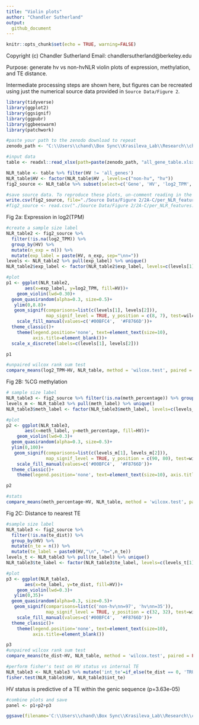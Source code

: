 ```yaml
---
title: "Violin plots"
author: "Chandler Sutherland"
output:
  github_document
---
```


```r
knitr::opts_chunk$set(echo = TRUE, warning=FALSE)
```

Copyright (c) Chandler Sutherland
Email: chandlersutherland@berkeley.edu

Purpose: generate hv vs non-hvNLR violin plots of expression, methylation, and TE distance.

Intermediate processing steps are shown here, but figures can be recreated using just the numerical source data provided in `Source Data/Figure 2`.

```r
library(tidyverse)
library(ggplot2)
library(ggsignif)
library(ggpubr)
library(ggbeeswarm)
library(patchwork)
```

```r
#paste your path to the zenodo download to repeat 
zenodo_path <- "C:\\Users\\chand\\Box Sync\\Krasileva_Lab\\Research\\chandler\\Krasileva Lab\\E14\\Zenodo V2\\"

#input data 
table <- readxl::read_xlsx(path=paste(zenodo_path, "all_gene_table.xlsx", sep=''))

NLR_table <- table %>% filter(HV != 'all_genes')
NLR_table$HV <- factor(NLR_table$HV , levels=c("non-hv", "hv"))
fig2_source <- NLR_table %>% subset(select=c('Gene', 'HV', 'log2_TPM', 'meth_percentage', 'te_dist'))
```


```r
#save source data. To reproduce these plots, un-comment reading in the fig2_source and start code from there  
write.csv(fig2_source, file="./Source Data/Figure 2/2A-C/per_NLR_features.csv")
#fig2_source <- read.csv("./Source Data/Figure 2/2A-C/per_NLR_features.csv")
```

Fig 2a: Expression in log2(TPM)
```r
#create a sample size label
NLR_table2 <- fig2_source %>% 
  filter(!is.na(log2_TPM)) %>% 
  group_by(HV) %>% 
  mutate(n_exp = n()) %>% 
  mutate(exp_label = paste(HV, n_exp, sep="\nn="))
levels <- NLR_table2 %>% pull(exp_label) %>% unique()
NLR_table2$exp_label <- factor(NLR_table2$exp_label, levels=c(levels[1], levels[2]))

#plot 
p1 <- ggplot(NLR_table2,
       aes(x=exp_label, y=log2_TPM, fill=HV))+
    geom_violin(lwd=0.30)+
  geom_quasirandom(alpha=0.3, size=0.5)+
   ylim(0,8.8)+
   geom_signif(comparisons=list(c(levels[1], levels[2])), 
               map_signif_level = TRUE, y_position = c(8, 7), test=wilcox.test, textsize=2, size=0.25)+
    scale_fill_manual(values=c('#00BFC4',  '#F8766D'))+
  theme_classic()+
    theme(legend.position='none', text=element_text(size=10), 
          axis.title=element_blank())+
  scale_x_discrete(labels=c(levels[1], levels[2]))

p1

#unpaired wilcox rank sum test 
compare_means(log2_TPM~HV, NLR_table, method = 'wilcox.test', paired = FALSE)
```

Fig 2B: %CG methylation 
```r
# sample size label
NLR_table3 <- fig2_source %>% filter(!is.na(meth_percentage)) %>% group_by(HV) %>% mutate(n_meth = n()) %>% mutate(meth_label = paste0(HV,"\n", "n=",n_meth))
levels_m <- NLR_table3 %>% pull(meth_label) %>% unique()
NLR_table3$meth_label <- factor(NLR_table3$meth_label, levels=c(levels_m[1], levels_m[2]))

#plot
p2 <- ggplot(NLR_table3,
       aes(x=meth_label, y=meth_percentage, fill=HV))+
    geom_violin(lwd=0.3)+
  geom_quasirandom(alpha=0.3, size=0.5)+
  ylim(0,100)+
   geom_signif(comparisons=list(c(levels_m[1], levels_m[2])), 
               map_signif_level = TRUE, y_position = c(90, 80), test=wilcox.test, textsize=2, size=0.25)+
    scale_fill_manual(values=c('#00BFC4',  '#F8766D'))+
  theme_classic()+
    theme(legend.position='none', text=element_text(size=10), axis.title=element_blank())

p2

#stats 
compare_means(meth_percentage~HV, NLR_table, method = 'wilcox.test', paired = FALSE)
```

Fig 2C: Distance to nearest TE 
```r
#sample size label
NLR_table3 <- fig2_source %>% 
  filter(!is.na(te_dist)) %>% 
  group_by(HV) %>% 
  mutate(n_te = n()) %>% 
  mutate(te_label = paste0(HV,"\n", "n=",n_te))
levels_t <- NLR_table3 %>% pull(te_label) %>% unique()
NLR_table3$te_label <- factor(NLR_table3$te_label, levels=c(levels_t[1], levels_t[2]))

#plot
p3 <- ggplot(NLR_table3,
       aes(x=te_label, y=te_dist, fill=HV))+
    geom_violin(lwd=0.3)+
   ylim(0,35)+
  geom_quasirandom(alpha=0.3, size=0.5)+
   geom_signif(comparisons=list(c('non-hv\nn=97', 'hv\nn=35')), 
               map_signif_level = TRUE, y_position = c(32, 32), test=wilcox.test, textsize=2, size=0.25)+
    scale_fill_manual(values=c('#00BFC4',  '#F8766D'))+
  theme_classic()+
    theme(legend.position='none', text=element_text(size=10), 
          axis.title=element_blank())

p3
#unpaired wilcox rank sum test 
compare_means(te_dist~HV, NLR_table, method = 'wilcox.test', paired = FALSE)
```

```r
#perform fisher's test on HV status vs internal TE
NLR_table3 <- NLR_table3 %>% mutate('int_te'=if_else(te_dist == 0, 'TRUE', 'FALSE'))
fisher.test(NLR_table3$HV, NLR_table3$int_te)
```
HV status is predictive of a TE within the genic sequence (p=3.63e-05)

```r
#combine plots and save 
panel <- p1+p2+p3

ggsave(filename='C:\\Users\\chand\\Box Sync\\Krasileva_Lab\\Research\\chandler\\Krasileva Lab\\Outputs\\NLR Features Paper\\EMBO Submission\\Figure Panels\\fig_2a_c.svg', plot=panel, dpi=1000, width=180, height=50, unit='mm')
```

